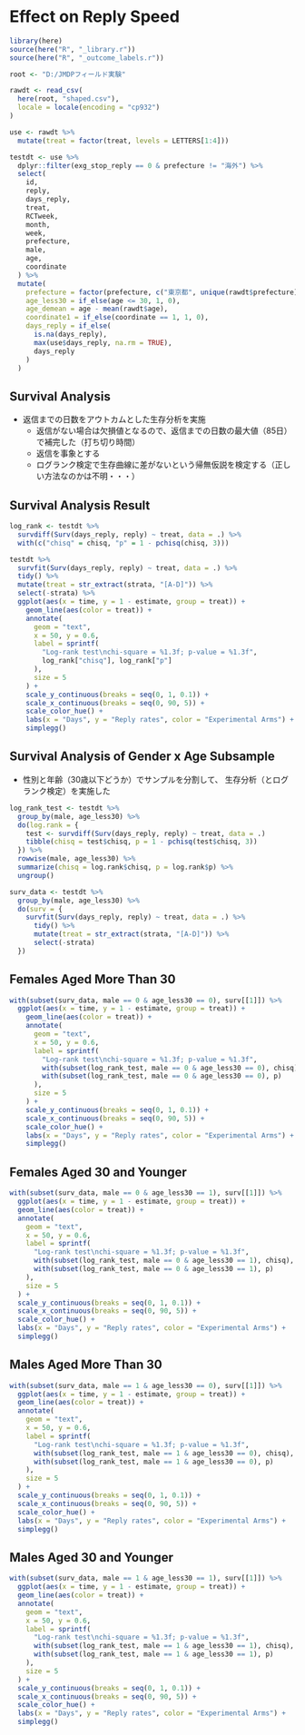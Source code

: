 
# Effect on Reply Speed

```r
library(here)
source(here("R", "_library.r"))
source(here("R", "_outcome_labels.r"))
```

```r
root <- "D:/JMDPフィールド実験"

rawdt <- read_csv(
  here(root, "shaped.csv"),
  locale = locale(encoding = "cp932")
)

use <- rawdt %>%
  mutate(treat = factor(treat, levels = LETTERS[1:4]))

testdt <- use %>%
  dplyr::filter(exg_stop_reply == 0 & prefecture != "海外") %>%
  select(
    id,
    reply,
    days_reply,
    treat,
    RCTweek,
    month,
    week,
    prefecture,
    male,
    age,
    coordinate
  ) %>%
  mutate(
    prefecture = factor(prefecture, c("東京都", unique(rawdt$prefecture)[-11])),
    age_less30 = if_else(age <= 30, 1, 0),
    age_demean = age - mean(rawdt$age),
    coordinate1 = if_else(coordinate == 1, 1, 0),
    days_reply = if_else(
      is.na(days_reply),
      max(use$days_reply, na.rm = TRUE),
      days_reply
    )
  )
```

## Survival Analysis

- 返信までの日数をアウトカムとした生存分析を実施
  - 返信がない場合は欠損値となるので、返信までの日数の最大値（85日）で補完した（打ち切り時間）
  - 返信を事象とする
  - ログランク検定で生存曲線に差がないという帰無仮説を検定する（正しい方法なのかは不明・・・）

## Survival Analysis Result

```r
log_rank <- testdt %>%
  survdiff(Surv(days_reply, reply) ~ treat, data = .) %>%
  with(c("chisq" = chisq, "p" = 1 - pchisq(chisq, 3)))

testdt %>%
  survfit(Surv(days_reply, reply) ~ treat, data = .) %>%
  tidy() %>%
  mutate(treat = str_extract(strata, "[A-D]")) %>%
  select(-strata) %>%
  ggplot(aes(x = time, y = 1 - estimate, group = treat)) +
    geom_line(aes(color = treat)) +
    annotate(
      geom = "text",
      x = 50, y = 0.6,
      label = sprintf(
        "Log-rank test\nchi-square = %1.3f; p-value = %1.3f",
        log_rank["chisq"], log_rank["p"]
      ),
      size = 5
    ) +
    scale_y_continuous(breaks = seq(0, 1, 0.1)) +
    scale_x_continuous(breaks = seq(0, 90, 5)) +
    scale_color_hue() +
    labs(x = "Days", y = "Reply rates", color = "Experimental Arms") +
    simplegg()
```

## Survival Analysis of Gender x Age Subsample

- 性別と年齢（30歳以下どうか）でサンプルを分割して、
生存分析（とログランク検定）を実施した

```r
log_rank_test <- testdt %>%
  group_by(male, age_less30) %>%
  do(log.rank = {
    test <- survdiff(Surv(days_reply, reply) ~ treat, data = .)
    tibble(chisq = test$chisq, p = 1 - pchisq(test$chisq, 3))
  }) %>%
  rowwise(male, age_less30) %>%
  summarize(chisq = log.rank$chisq, p = log.rank$p) %>%
  ungroup()

surv_data <- testdt %>%
  group_by(male, age_less30) %>%
  do(surv = {
    survfit(Surv(days_reply, reply) ~ treat, data = .) %>%
      tidy() %>%
      mutate(treat = str_extract(strata, "[A-D]")) %>%
      select(-strata)
  })
```

## Females Aged More Than 30

```r
with(subset(surv_data, male == 0 & age_less30 == 0), surv[[1]]) %>%
  ggplot(aes(x = time, y = 1 - estimate, group = treat)) +
    geom_line(aes(color = treat)) +
    annotate(
      geom = "text",
      x = 50, y = 0.6,
      label = sprintf(
        "Log-rank test\nchi-square = %1.3f; p-value = %1.3f",
        with(subset(log_rank_test, male == 0 & age_less30 == 0), chisq),
        with(subset(log_rank_test, male == 0 & age_less30 == 0), p)
      ),
      size = 5
    ) +
    scale_y_continuous(breaks = seq(0, 1, 0.1)) +
    scale_x_continuous(breaks = seq(0, 90, 5)) +
    scale_color_hue() +
    labs(x = "Days", y = "Reply rates", color = "Experimental Arms") +
    simplegg()
```

## Females Aged 30 and Younger

```r
with(subset(surv_data, male == 0 & age_less30 == 1), surv[[1]]) %>%
  ggplot(aes(x = time, y = 1 - estimate, group = treat)) +
  geom_line(aes(color = treat)) +
  annotate(
    geom = "text",
    x = 50, y = 0.6,
    label = sprintf(
      "Log-rank test\nchi-square = %1.3f; p-value = %1.3f",
      with(subset(log_rank_test, male == 0 & age_less30 == 1), chisq),
      with(subset(log_rank_test, male == 0 & age_less30 == 1), p)
    ),
    size = 5
  ) +
  scale_y_continuous(breaks = seq(0, 1, 0.1)) +
  scale_x_continuous(breaks = seq(0, 90, 5)) +
  scale_color_hue() +
  labs(x = "Days", y = "Reply rates", color = "Experimental Arms") +
  simplegg()
```

## Males Aged More Than 30

```r
with(subset(surv_data, male == 1 & age_less30 == 0), surv[[1]]) %>%
  ggplot(aes(x = time, y = 1 - estimate, group = treat)) +
  geom_line(aes(color = treat)) +
  annotate(
    geom = "text",
    x = 50, y = 0.6,
    label = sprintf(
      "Log-rank test\nchi-square = %1.3f; p-value = %1.3f",
      with(subset(log_rank_test, male == 1 & age_less30 == 0), chisq),
      with(subset(log_rank_test, male == 1 & age_less30 == 0), p)
    ),
    size = 5
  ) +
  scale_y_continuous(breaks = seq(0, 1, 0.1)) +
  scale_x_continuous(breaks = seq(0, 90, 5)) +
  scale_color_hue() +
  labs(x = "Days", y = "Reply rates", color = "Experimental Arms") +
  simplegg()
```

## Males Aged 30 and Younger

```r
with(subset(surv_data, male == 1 & age_less30 == 1), surv[[1]]) %>%
  ggplot(aes(x = time, y = 1 - estimate, group = treat)) +
  geom_line(aes(color = treat)) +
  annotate(
    geom = "text",
    x = 50, y = 0.6,
    label = sprintf(
      "Log-rank test\nchi-square = %1.3f; p-value = %1.3f",
      with(subset(log_rank_test, male == 1 & age_less30 == 1), chisq),
      with(subset(log_rank_test, male == 1 & age_less30 == 1), p)
    ),
    size = 5
  ) +
  scale_y_continuous(breaks = seq(0, 1, 0.1)) +
  scale_x_continuous(breaks = seq(0, 90, 5)) +
  scale_color_hue() +
  labs(x = "Days", y = "Reply rates", color = "Experimental Arms") +
  simplegg()
```